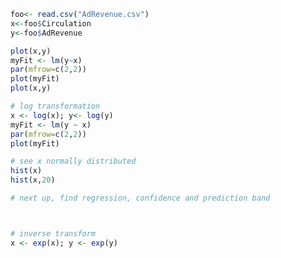 



```r
foo<- read.csv("AdRevenue.csv")
x<-foo$Circulation
y<-foo$AdRevenue 

plot(x,y)
myFit <- lm(y~x)
par(mfrow=c(2,2))
plot(myFit)
plot(x,y)

# log transformation
x <- log(x); y<- log(y)
myFit <- lm(y ~ x)
par(mfrow=c(2,2))
plot(myFit)

# see x normally distributed
hist(x)
hist(x,20)

# next up, find regression, confidence and prediction band 



# inverse transform 
x <- exp(x); y <- exp(y)



```
